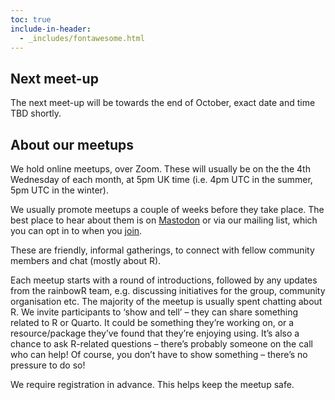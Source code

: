 ```yaml
---
toc: true
include-in-header: 
  - _includes/fontawesome.html
---
```


## Next meet-up

The next meet-up will be towards the end of October, exact date and time TBD shortly.


## About our meetups

We hold online meetups, over Zoom. These will usually be on the the 4th Wednesday of each month, at 5pm UK time (i.e. 4pm UTC in the summer, 5pm UTC in the winter).

We usually promote meetups a couple of weeks before they take place.
The best place to hear about them is on [Mastodon](https://tech.lgbt/@rainbowR) or via our mailing list, which you can opt in to when you [join](https://docs.google.com/forms/d/1y7SOWE3IW-fpR_5Cd4mK-CMUpFZ-hvhY4cTj34JqTVE/).

These are friendly, informal gatherings, to connect with fellow community members and chat (mostly about R).

Each meetup starts with a round of introductions, followed by any updates from the rainbowR team, e.g. discussing initiatives for the group, community organisation etc.
The majority of the meetup is usually spent chatting about R. We invite participants to 'show and tell' -- they can share something related to R or Quarto. 
It could be something they're working on, or a resource/package they've found that they're enjoying using. 
It's also a chance to ask R-related questions -- there's probably someone on the call who can help! 
Of course, you don't have to show something -- there's no pressure to do so!


We require registration in advance. This helps keep the meetup safe.
